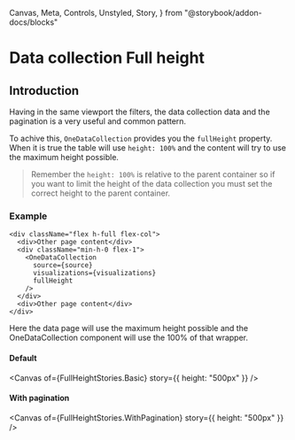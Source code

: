   Canvas,
  Meta,
  Controls,
  Unstyled,
  Story,
} from "@storybook/addon-docs/blocks"


<Meta title="Data collection/Full height" />

# Data collection Full height

## Introduction

Having in the same viewport the filters, the data collection data and the
pagination is a very useful and common pattern.

To achive this, `OneDataCollection` provides you the `fullHeight` property. When
it is true the table will use `height: 100%` and the content will try to use the
maximum height possible.

> Remember the `height: 100%` is relative to the parent container so if you want
> to limit the height of the data collection you must set the correct height to
> the parent container.

### Example

```tsx
<div className="flex h-full flex-col">
  <div>Other page content</div>
  <div className="min-h-0 flex-1">
    <OneDataCollection
      source={source}
      visualizations={visualizations}
      fullHeight
    />
  </div>
  <div>Other page content</div>
</div>
```

Here the data page will use the maximum height possible and the
OneDataCollection component will use the 100% of that wrapper.

#### Default

<Canvas of={FullHeightStories.Basic} story={{ height: "500px" }} />

#### With pagination

<Canvas of={FullHeightStories.WithPagination} story={{ height: "500px" }} />
